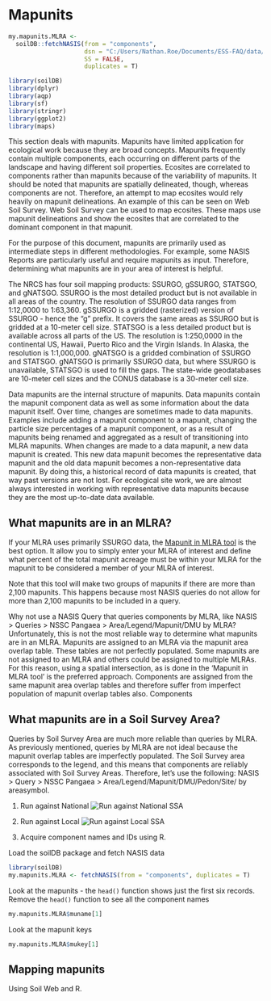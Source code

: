 # Mapunits

```r
my.mapunits.MLRA <-
  soilDB::fetchNASIS(from = "components", 
                     dsn = "C:/Users/Nathan.Roe/Documents/ESS-FAQ/data/loafercreek_mapunit.sqlite", 
                     SS = FALSE,
                     duplicates = T)
```

```r
library(soilDB)
library(dplyr)
library(aqp)
library(sf)
library(stringr)
library(ggplot2)
library(maps)
```

This section deals with mapunits. Mapunits have limited application for ecological work because they are broad concepts. Mapunits frequently contain multiple components, each occurring on different parts of the landscape and having different soil properties. Ecosites are correlated to components rather than mapunits because of the variability of mapunits. It should be noted that mapunits are spatially delineated, though, whereas components are not. Therefore, an attempt to map ecosites would rely heavily on mapunit delineations. An example of this can be seen on Web Soil Survey. Web Soil Survey can be used to map ecosites. These maps use mapunit delineations and show the ecosites that are correlated to the dominant component in that mapunit. 

For the purpose of this document, mapunits are primarily used as intermediate steps in different methodologies. For example, some NASIS Reports are particularly useful and require mapunits as input. Therefore, determining what mapunits are in your area of interest is helpful. 

The NRCS has four soil mapping products: SSURGO, gSSURGO, STATSGO, and gNATSGO. SSURGO is the most detailed product but is not available in all areas of the country. The resolution of SSURGO data ranges from 1:12,0000 to 1:63,360. gSSURGO is a gridded (rasterized) version of SSURGO - hence the "g" prefix. It covers the same areas as SSURGO but is gridded at a 10-meter cell size. STATSGO is a less detailed product but is available across all parts of the US. The resolution is 1:250,0000 in the continental US, Hawaii, Puerto Rico and the Virgin Islands. In Alaska, the resolution is 1:1,000,000. gNATSGO is a gridded combination of SSURGO and STATSGO. gNATSGO is primarily SSURGO data, but where SSURGO is unavailable, STATSGO is used to fill the gaps. The state-wide geodatabases are 10-meter cell sizes and the CONUS database is a 30-meter cell size.

Data mapunits are the internal structure of mapunits. Data mapunits contain the mapunit component data as well as some information about the data mapunit itself. Over time, changes are sometimes made to data mapunits. Examples include adding a mapunit component to a mapunit, changing the particle size percentages of a mapunit component, or as a result of mapunits being renamed and aggregated as a result of transitioning into MLRA mapunits. When changes are made to a data mapunit, a new data mapunit is created. This new data mapunit becomes the representative data mapunit and the old data mapunit becomes a non-representative data mapunit. By doing this, a historical record of data mapunits is created, that way past versions are not lost. For ecological site work, we are almost always interested in working with representative data mapunits because they are the most up-to-date data available.

## What mapunits are in an MLRA? {#mapunitsinMLRA}

If your MLRA uses primarily SSURGO data, the [Mapunit in MLRA tool](https://nroe.shinyapps.io/MapunitsInMLRA/) is the best option. It allow you to simply enter your MLRA of interest and define what percent of the total mapunit acreage must be within your MLRA for the mapunit to be considered a member of your MLRA of interest. 

Note that this tool will make two groups of mapunits if there are more than 2,100 mapunits. This happens because most NASIS queries do not allow for more than 2,100 mapunits to be included in a query. 

Why not use a NASIS Query that queries components by MLRA, like NASIS > Queries > NSSC Pangaea > Area/Legend/Mapunit/DMU by MLRA? Unfortunately, this is not the most reliable way to determine what mapunits are in an MLRA. Mapunits are assigned to an MLRA via the mapunit area overlap table. These tables are not perfectly populated. Some mapunits are not assigned to an MLRA and others could be assigned to multiple MLRAs. For this reason, using a spatial intersection, as is done in the 'Mapunit in MLRA tool' is the preferred approach. Components are assigned from the same mapunit area overlap tables and therefore suffer from imperfect population of mapunit overlap tables also. Components 

## What mapunits are in a Soil Survey Area? {#mapunitsinSSA}

Queries by Soil Survey Area are much more reliable than queries by MLRA. As previously mentioned, queries by MLRA are not ideal because the mapunit overlap tables are imperfectly populated. The Soil Survey area corresponds to the legend, and this means that components are reliably associated with Soil Survey Areas. Therefore, let's use the following: NASIS > Query > NSSC Pangaea > Area/Legend/Mapunit/DMU/Pedon/Site/ by areasymbol.

1. Run against National
![Run against National SSA](images/componentsinSSA.JPG)

2. Run against Local
![Run against Local SSA](images/componentsinSSAlocal.JPG)

3. Acquire component names and IDs using R. 

Load the soilDB package and fetch NASIS data
```r
library(soilDB)
my.mapunits.MLRA <- fetchNASIS(from = "components", duplicates = T)
```


Look at the mapunits - the ```head()``` function shows just the first six records. Remove the ```head()``` function to see all the component names
```r
my.mapunits.MLRA$muname[1]
```

Look at the mapunit keys
```r
my.mapunits.MLRA$mukey[1]
```

## Mapping mapunits

Using Soil Web and R. 
